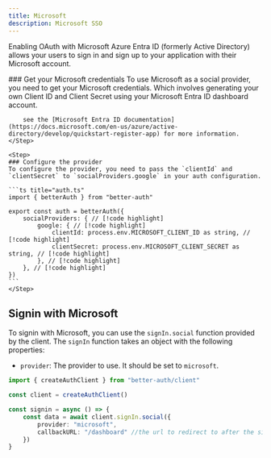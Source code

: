 ```yaml
---
title: Microsoft
description: Microsoft SSO
---
```


Enabling OAuth with Microsoft Azure Entra ID (formerly Active Directory) allows your users to sign in and sign up to your application with their Microsoft account.


<Steps>
    <Step> 
        ### Get your Microsoft credentials
        To use Microsoft as a social provider, you need to get your Microsoft credentials. Which involves generating your own Client ID and Client Secret using your Microsoft Entra ID dashboard account.

        see the [Microsoft Entra ID documentation](https://docs.microsoft.com/en-us/azure/active-directory/develop/quickstart-register-app) for more information.
    </Step>

    <Step>
    ### Configure the provider
    To configure the provider, you need to pass the `clientId` and `clientSecret` to `socialProviders.google` in your auth configuration.

    ```ts title="auth.ts"   
    import { betterAuth } from "better-auth"
    
    export const auth = betterAuth({
        socialProviders: { // [!code highlight]
            google: { // [!code highlight]
                clientId: process.env.MICROSOFT_CLIENT_ID as string, // [!code highlight]
                clientSecret: process.env.MICROSOFT_CLIENT_SECRET as string, // [!code highlight]
            }, // [!code highlight]
        }, // [!code highlight]
    })
    ```
    </Step>
</Steps>


## Signin with Microsoft

To signin with Microsoft, you can use the `signIn.social` function provided by the client. The `signIn` function takes an object with the following properties:

- `provider`: The provider to use. It should be set to `microsoft`.

```ts title="client.ts"  /
import { createAuthClient } from "better-auth/client"

const client = createAuthClient()

const signin = async () => {
    const data = await client.signIn.social({
        provider: "microsoft",
        callbackURL: "/dashboard" //the url to redirect to after the signin
    })
}
```